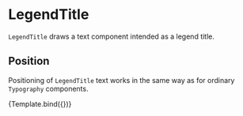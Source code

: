 
# LegendTitle

<Meta title="Core/Components/LegendTitle" />

`LegendTitle` draws a text component intended as a legend title.

<ArgsTable of={LegendTitle} />

## Position

Positioning of `LegendTitle` text works in the same way as for ordinary `Typography` components.

<Canvas>
    <Story
        name="legend title"
        args={{
            position: [0, 0],
            size: [60, 20],
            children: 'Legend title',
        }}
        component={LegendTitle}
        decorators={[ChartWithRightLegendDecorator]}
    >
        {Template.bind({})}
    </Story>
</Canvas>
